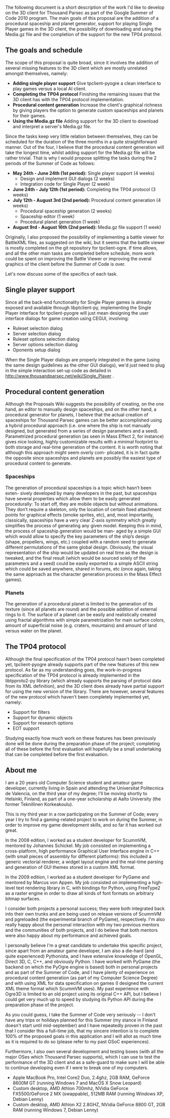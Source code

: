 The following document is a short description of the work I'd like to develop on the 3D client for Thousand Parsec as part of the Google Summer of Code 2010 program. The main goals of this proposal are the addition of a procedural spaceship and planet generator, support for playing Single Player games in the 3D client, the possibility of downloading and using the Media.gz file and the completion of the support for the new TP04 protocol.

== The goals and schedule ==

The scope of this proposal is quite broad, since it involves the addition of several missing features to the 3D client which are mostly unrelated amongst themselves, namely:

* '''Adding single player support''' Give tpclient-pyogre a clean interface to play games versus a local AI client.
* '''Completing the TP04 protocol''' Finishing the remaining issues that the 3D client has with the TP04 protocol implementation.
* '''Procedural content generation''' Increase the client's graphical richness by giving players the option to generate custom spaceships and planets for their games.
* '''Using the Media.gz file''' Adding support for the 3D client to download and interpret a server's Media.gz file.

Since the tasks keep very little relation between themselves, they can be scheduled for the duration of the three months in a quite straightforward manner. Out of the four, I believe that the procedural content generation will take the longest time, whilst adding support for the Media.gz file will be rather trivial. That is why I would propose splitting the tasks during the 2 periods of the Summer of Code as follows:

* '''May 24th - June 24th (1st period):''' Single player support (4 weeks)
** Design and implement GUI dialogs (2 weeks)
** Integration code for Single Player (2 week)
* '''June 24th - July 12th (1st period):''' Completing the TP04 protocol (3 weeks)
* '''July 12th - August 3rd (2nd period):''' Procedural content generation (4 weeks)
** Procedural spaceship generation (2 weeks)
** Spaceship editor (1 week)
** Procedural planet generation (1 week)
* '''August 9rd - August 16th (2nd period):''' Media.gz file support (1 week)

Originally, I also proposed the possibility of implementing a battle viewer for BattleXML files, as suggested on the wiki, but it seems that the battle viewer is mostly completed on the git repository for tpclient-ogre. If time allows, and all the other main tasks are completed before schedule, more work could be spent on improving the Battle Viewer or improving the overal graphics of the client before the Summer of Code is over.

Let's now discuss some of the specifics of each task.

== Single player support == 

Since all the back-end functionality for Single Player games is already exposed and available through libptclient-py, implementing the Single Player interface for tpclient-pyogre will just mean designing the user interface dialogs for game creation using CEGUI, involving:

* Ruleset selection dialog
* Server selection dialog
* Ruleset options selection dialog
* Server options selection dialog
* Oponents setup dialog

When the Single Player dialogs are properly integrated in the game (using the same design guidelines as the other GUI dialogs), we'd just need to plug in the simple interaction set-up code as detailed in http://www.thousandparsec.net/wiki/Single_Player .

== Procedural content generation ==

Although the Proposals Wiki suggests the possibility of creating, on the one hand, an editor to manually design spaceships, and on the other hand, a procedural generator for planets, I believe that the actual creation of spaceships for Thousand Parsec games can be better accomplished using a hybrid procedural approach (i.e. one where the ship is not manually designed, but generated from a series of design parameters and a seed). Parametrized procedural generation (as seen in Mass Effect 2, for instance) gives nice looking, highly customizable results with a minimal footprint to both storage and real-time generation of the content.
It is worth noting that although this approach might seem overly com- plicated, it is in fact quite the opposite since spaceships and planets are possibly the easiest type of procedural content to generate.

=== Spaceships ===
The generation of procedural spaceships is a topic which hasn’t been exten- sively developed by many developers in the past, but spaceships have several properties which allow them to be easily generated procedurally:
To start off, they are mobile objects but without animations. They don’t require a skeleton, only the location of certain fixed attachment points for graphical effects (smoke sprites, etc), and, most importantly, classically, spaceships have a very clear Z-axis symmetry which greatly simplifies the process of generating any given model.
Keeping this in mind, the process of spaceship generation would be man- aged by a simple GUI which would allow to specify the key parameters of the ship’s design (shape, propellers, wings, etc.) coupled with a random seed to generate different permutations of the same global design. Obviously, the visual representation of the ship would be updated on real time as the design is tweaked, and the final result (which would be sourced solely of the parameters and a seed) could be easily exported to a simple ASCII string which could be saved anywhere, shared in forums, etc (once again, taking the same approach as the character generation process in the Mass Effect games).

=== Planets ===
The generation of a procedural planet is limited to the generation of its texture (since all planets are round) and the possible addition of external rings to it. The surface of a planet can be easily and realistically created using fractal algorithms with simple parametrization for main surface colors, amount of superficial noise (e.g. craters, mountains) and amount of land versus water on the planet.

== The TP04 protocol ==
Although the final specification of the TP04 protocol hasn't been completed yet, tpclient-pyogre already supports part of the new features of this new protocol. As far as my understanding goes, the work-in-progress specification of the TP04 protocol is already implemented in the libtpproto2-py library (which already supports the parsing of protocol data from its XML definition), and the 3D client does already have partial support for using the new version of the library. There are however, several features of the new protocol which haven't been completely implemented yet, namely:

* Support for filters
* Support for dynamic objects
* Support for research options
* EOT support

Studying exactly how much work on these features has been previously done will be done during the preparation phase of the project; completing all of these before the first evaluation will hopefully be a small undertaking that can be completed before the first evaluation.

== About me ==

I am a 20 years old Computer Science student and amateur game developer, currently living in Spain and attending the Universitat Politecnica de Valencia, on the third year of my degree; I'll be moving shortly to Helsinki, Finland, as part of a one-year scholarship at Aalto University (the former Teknillinen Korkeakoulu).

This is my third year in a row participating on the Summer of Code; every year I try to find a gaming-related project to work on during the Summer, in order to improve my game development skills, and so far it has worked out great.

In the 2008 edition, I worked as a student developer for ScummVM, mentored by Johannes Schickel. My job consisted on implementing a cross-platform, high performance Graphical User Interface engine in C++ (with small pieces of assembly for different platforms): this included a generic vectorial renderer, a widget layout engine and the real-time parsing and generation of GUI themes stored in a custom XML format. 

In the 2009 edition, I worked as a student developer for PyGame and mentored by Marcus von Appen. My job consisted on implementing a high-level text rendering library in C, with bindings for Python, using FreeType2 as a raster engine in order to draw all kinds of font formats on arbitrary bitmap surfaces.

I consider both projects a personal success; they were both integrated back into their own trunks and are being used on release versions of ScummVM and pgreloaded (the experimental branch of PyGame), respectively. I'm also really happy about the personal interaction with my two previous mentors and the communities of both projects, and I do believe that both mentors were also happy about my performance and achieved goals.

I personally believe I'm a great candidate to undertake this specific project, since apart from an amateur game developer, I am also a die-hard (and quite experienced) Pythonista, and I have extensive knowledge of OpenGL, Direct 3D, C, C++, and obviously Python. I have worked with PyGame (the backend on which the PyOgre engine is based) both in personal projects and as part of the Summer of Code, and I have plenty of experience on procedural content generation (as part of my Computer Science Degree) and with using XML for data specification on games (I designed the current XML theme format which ScummVM uses). My past experience with Ogre3D is limited to an old project using its original C++ API, but I believe I could get very much up to speed by studying its Python API during the preparation phase of the project.

As you could guess, I take the Summer of Code very seriously -- I don't have any trips or holidays planned for this Summer (my stance in Finland doesn't start until mid-september) and I have repeatedly proven in the past that I consider this a full-time job, that my sincere intention is to complete 100% of the proposed goals in this application and I will allot as much time as it is required to do so (please refer to my past GSoC experiences).

Furthermore, I also own several development and testing boxes (with all the major OSes which Thousand Parsec supports), which I can use to test the performance of the 3D client and as a safe-guard to make sure I will be able to continue developing even if I were to break one of my computers.

* Apple MacBook Pro, Intel Core2 Duo, 2.4ghz, 2GB RAM, GeForce 8600M GT (running Windows 7 and MacOS X Snow Leopard)
* Custom desktop, AMD Athlon 700mhz, NVidia GeForce FX5500/GeForce 2 MX (swappable), 512MB RAM (running Windows XP, Debian Lenny)
* Custom desktop, AMD Athlon X2 2.8GHZ, NVidia GeForce 8800 GT, 2GB RAM (running Windows 7, Debian Lenny)